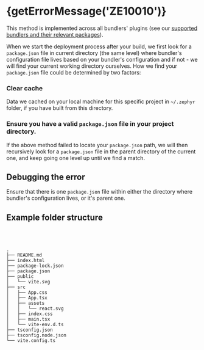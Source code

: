 
# {getErrorMessage('ZE10010')}

<ErrorInfo code="ZE10010" terminal />

This method is implemented across all bundlers' plugins (see our [supported bundlers and their relevant packages](/supported)).

When we start the deployment process after your build, we first look for a `package.json` file in current directory (the same level) where bundler's configuration file lives based on your bundler's configuration and if not - we will find your current working directory ourselves. How we find your `package.json` file could be determined by two factors:

<Steps>

### Clear cache

Data we cached on your local machine for this specific project in `~/.zephyr` folder, if you have built from this directory.

### Ensure you have a valid `package.json` file in your project directory.

If the above method failed to locate your `package.json` path, we will then recursively look for a `package.json` file in the parent directory of the current one, and keep going one level up until we find a match.

</Steps>

## Debugging the error

Ensure that there is one `package.json` file within either the directory where bundler's configuration lives, or it's parent one.

## Example folder structure

<SourceCode href="https://github.com/ZephyrCloudIO/zephyr-examples/tree/main/examples/react-vite-ts" />

<br />
<br />

```tree
.
├── README.md
├── index.html
├── package-lock.json
├── package.json
├── public
│   └── vite.svg
├── src
│   ├── App.css
│   ├── App.tsx
│   ├── assets
│   │   └── react.svg
│   ├── index.css
│   ├── main.tsx
│   └── vite-env.d.ts
├── tsconfig.json
├── tsconfig.node.json
└── vite.config.ts
```
